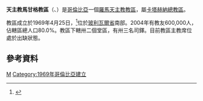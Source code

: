 {{Infobox Roman Catholic diocese
|jurisdiction     = 教區
|name            = 馬甘格
 |latin= Dioecesis Maganguensis
|image =Escudo de la Diócesis de Magangué.svg
|caption = 教區徽章
 |location = [[哥倫比亞|哥倫比亞]]
|territory = [[玻利瓦爾省|玻利瓦爾省]]南部
|population = 600,000
|rite = [[罗马礼|罗马礼]]
|patron =
|province = 卡塔赫納
|established = 1969年
|cathedral = [[聖母獻殿主教座堂_(馬甘格)|聖母獻殿主教座堂]]
|co-cathedral =
|leadership = 主教
|website =
|pope = 
|patriarch=
|metropolitan =
|ordinary = 懸空
|coadjutor archbishop =
|coadjutor bishop =
|auxiliary =
|emeritus = }} 

'''天主教馬甘格教區'''（{{lang-la|Dioecesis Maganguensis}}、{{lang-es|Diócesis de Magangué}}）是[[哥倫比亞|哥倫比亞]]一個[[羅馬天主教|羅馬天主教]][[教區|教區]]，屬[[天主教卡塔赫納總教區|卡塔赫納總教區]]。

教區成立於1969年4月25日，<ref>{{Cite web |url=http://www.vatican.va/holy_father/paul_vi/apost_constitutions/documents/hf_p-vi_apc_19690425_maganguensis_lt.html |title=升為教區的宗座憲令 |access-date=2013-07-01 |archive-date=2014-02-03 |archive-url=https://web.archive.org/web/20140203134536/http://www.vatican.va/holy_father/paul_vi/apost_constitutions/documents/hf_p-vi_apc_19690425_maganguensis_lt.html |dead-url=no }}</ref>位於[[玻利瓦爾省|玻利瓦爾省]]南部。2004年有教友600,000人，佔轄區總人口80.0%。教區下轄卅二個堂區，有卅三名司鐸。目前教區主教席位處於出缺狀態。

==參考資料==
{{reflist}}

{{哥倫比亞天主教教區}}
[[Category:哥倫比亞天主教教區|M]]
[[Category:1969年哥倫比亞建立|Category:1969年哥倫比亞建立]]